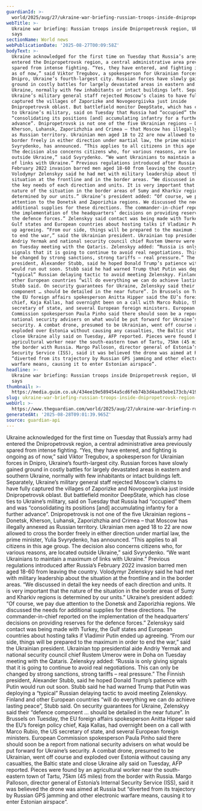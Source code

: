 ```yaml
---
guardianId: >-
  world/2025/aug/27/ukraine-war-briefing-russian-troops-inside-dnipropetrovsk-region-ukraine-says
webTitle: >-
  Ukraine war briefing: Russian troops inside Dnipropetrovsk region, Ukraine
  says
sectionName: World news
webPublicationDate: '2025-08-27T00:09:58Z'
bodyText: >-
  Ukraine acknowledged for the first time on Tuesday that Russia’s army had
  entered the Dnipropetrovsk region, a central administrative area previously
  spared from intense fighting. “Yes, they have entered, and fighting is ongoing
  as of now,” said Viktor Tregubov, a spokesperson for Ukrainian forces in
  Dnipro, Ukraine’s fourth-largest city. Russian forces have slowly gained
  ground in costly battles for largely devastated areas in eastern and southern
  Ukraine, normally with few inhabitants or intact buildings left. Separately,
  Ukraine’s military general staff rejected Moscow’s claims to have fully
  captured the villages of Zaporizke and Novogeorgiivka just inside
  Dnipropetrovsk oblast. But battlefield monitor DeepState, which has close ties
  to Ukraine’s military, said on Tuesday that Russia had “occupied” them and was
  “consolidating its positions [and] accumulating infantry for a further
  advance”. Dnipropetrovsk is not one of the five Ukrainian regions – Donetsk,
  Kherson, Luhansk, Zaporizhzhia and Crimea – that Moscow has illegally annexed
  as Russian territory. Ukrainian men aged 18 to 22 are now allowed to cross the
  border freely in either direction under martial law, the prime minister, Yulia
  Svyrydenko, has announced. “This applies to all citizens in this age group.
  The decision also concerns citizens who, for various reasons, are located
  outside Ukraine,” said Svyrydenko. “We want Ukrainians to maintain a maximum
  of links with Ukraine.” Previous regulations introduced after Russia’s
  February 2022 invasion barred men aged 18-60 from leaving the country.
  Volodymyr Zelenskyy said he had met with military leadership about the
  situation at the frontline and in the border areas. “We discussed in detail
  the key needs of each direction and units. It is very important that the
  nature of the situation in the border areas of Sumy and Kharkiv regions is
  determined by our units.” Ukraine’s president added: “Of course, we pay due
  attention to the Donetsk and Zaporizhia regions. We discussed the needs for
  additional supplies for these directions. The commander-in-chief reported on
  the implementation of the headquarters’ decisions on providing reserves for
  the defence forces.” Zelenskyy said contact was being made with Turkey, the
  Gulf states and European countries about hosting talks if Vladimir Putin ended
  up agreeing. “From our side, things will be prepared to the maximum in order
  to end the war,” said the Ukrainian president. Ukrainian top presidential aide
  Andriy Yermak and national security council chief Rustem Umerov were in Doha
  on Tuesday meeting with the Qataris. Zelenskyy added: “Russia is only giving
  signals that it is going to continue to avoid real negotiations. This can only
  be changed by strong sanctions, strong tariffs – real pressure.” The Finnish
  president, Alexander Stubb, said he hoped Donald Trump’s patience with Putin
  would run out soon. Stubb said he had warned Trump that Putin was deploying a
  “typical” Russian delaying tactic to avoid meeting Zelenskyy. Finland and
  other European countries “will do everything we can do achieve lasting peace”,
  Stubb said. On security guarantees for Ukraine, Zelenskyy said their “defence
  component … should be detailed in the near future”. In Brussels on Tuesday,
  the EU foreign affairs spokesperson Anitta Hipper said the EU’s foreign policy
  chief, Kaja Kallas, had overnight been on a call with Marco Rubio, the US
  secretary of state, and several European foreign ministers. European
  Commission spokesperson Paula Pinho said there should soon be a report from
  national security advisers on what would be put forward for Ukraine’s
  security. A combat drone, presumed to be Ukrainian, went off course and
  exploded over Estonia without causing any casualties, the Baltic state and
  close Ukraine ally said on Tuesday, AFP reported. Pieces were found by an
  agricultural worker near the south-eastern town of Tartu, 75km (45 miles) from
  the border with Russia. Margo Palloson, director general of Estonia’s Internal
  Security Service (ISS), said it was believed the drone was aimed at Russia but
  “diverted from its trajectory by Russian GPS jamming and other electronic
  warfare means, causing it to enter Estonian airspace”.
headline: >-
  Ukraine war briefing: Russian troops inside Dnipropetrovsk region, Ukraine
  says
thumbnail: >-
  https://media.guim.co.uk/434ee19e589454a5cd6feb74b3d4aa93ebe173cb/419_0_4164_3333/500.jpg
slug: ukraine-war-briefing-russian-troops-inside-dnipropetrovsk-region-ukraine-says
webUrl: >-
  https://www.theguardian.com/world/2025/aug/27/ukraine-war-briefing-russian-troops-inside-dnipropetrovsk-region-ukraine-says
generatedAt: '2025-08-28T09:01:39.965Z'
source: guardian-api
---
```

Ukraine acknowledged for the first time on Tuesday that Russia’s army had entered the Dnipropetrovsk region, a central administrative area previously spared from intense fighting. “Yes, they have entered, and fighting is ongoing as of now,” said Viktor Tregubov, a spokesperson for Ukrainian forces in Dnipro, Ukraine’s fourth-largest city. Russian forces have slowly gained ground in costly battles for largely devastated areas in eastern and southern Ukraine, normally with few inhabitants or intact buildings left. Separately, Ukraine’s military general staff rejected Moscow’s claims to have fully captured the villages of Zaporizke and Novogeorgiivka just inside Dnipropetrovsk oblast. But battlefield monitor DeepState, which has close ties to Ukraine’s military, said on Tuesday that Russia had “occupied” them and was “consolidating its positions [and] accumulating infantry for a further advance”. Dnipropetrovsk is not one of the five Ukrainian regions – Donetsk, Kherson, Luhansk, Zaporizhzhia and Crimea – that Moscow has illegally annexed as Russian territory. Ukrainian men aged 18 to 22 are now allowed to cross the border freely in either direction under martial law, the prime minister, Yulia Svyrydenko, has announced. “This applies to all citizens in this age group. The decision also concerns citizens who, for various reasons, are located outside Ukraine,” said Svyrydenko. “We want Ukrainians to maintain a maximum of links with Ukraine.” Previous regulations introduced after Russia’s February 2022 invasion barred men aged 18-60 from leaving the country. Volodymyr Zelenskyy said he had met with military leadership about the situation at the frontline and in the border areas. “We discussed in detail the key needs of each direction and units. It is very important that the nature of the situation in the border areas of Sumy and Kharkiv regions is determined by our units.” Ukraine’s president added: “Of course, we pay due attention to the Donetsk and Zaporizhia regions. We discussed the needs for additional supplies for these directions. The commander-in-chief reported on the implementation of the headquarters’ decisions on providing reserves for the defence forces.” Zelenskyy said contact was being made with Turkey, the Gulf states and European countries about hosting talks if Vladimir Putin ended up agreeing. “From our side, things will be prepared to the maximum in order to end the war,” said the Ukrainian president. Ukrainian top presidential aide Andriy Yermak and national security council chief Rustem Umerov were in Doha on Tuesday meeting with the Qataris. Zelenskyy added: “Russia is only giving signals that it is going to continue to avoid real negotiations. This can only be changed by strong sanctions, strong tariffs – real pressure.” The Finnish president, Alexander Stubb, said he hoped Donald Trump’s patience with Putin would run out soon. Stubb said he had warned Trump that Putin was deploying a “typical” Russian delaying tactic to avoid meeting Zelenskyy. Finland and other European countries “will do everything we can do achieve lasting peace”, Stubb said. On security guarantees for Ukraine, Zelenskyy said their “defence component … should be detailed in the near future”. In Brussels on Tuesday, the EU foreign affairs spokesperson Anitta Hipper said the EU’s foreign policy chief, Kaja Kallas, had overnight been on a call with Marco Rubio, the US secretary of state, and several European foreign ministers. European Commission spokesperson Paula Pinho said there should soon be a report from national security advisers on what would be put forward for Ukraine’s security. A combat drone, presumed to be Ukrainian, went off course and exploded over Estonia without causing any casualties, the Baltic state and close Ukraine ally said on Tuesday, AFP reported. Pieces were found by an agricultural worker near the south-eastern town of Tartu, 75km (45 miles) from the border with Russia. Margo Palloson, director general of Estonia’s Internal Security Service (ISS), said it was believed the drone was aimed at Russia but “diverted from its trajectory by Russian GPS jamming and other electronic warfare means, causing it to enter Estonian airspace”.
